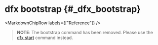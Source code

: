 
# dfx bootstrap {#_dfx_bootstrap}

<MarkdownChipRow labels={["Reference"]} />

> **NOTE**: The bootstrap command has been removed. Please use the [dfx start](./dfx-start.mdx) command instead.
